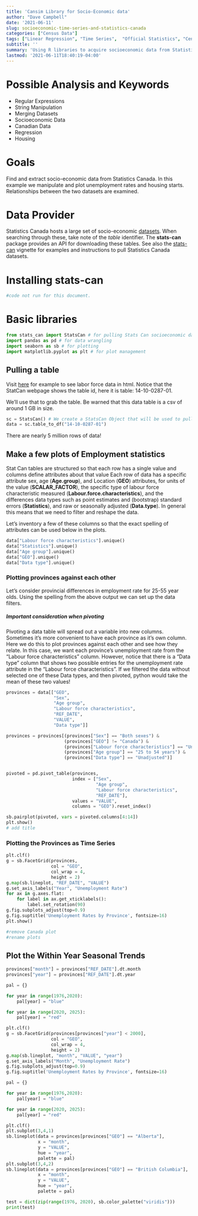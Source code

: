 ---
title: 'Cansim Library for Socio-Economic data'
author: "Dave Campbell"
date: '2021-06-11'
slug: socioeconomic-time-series-and-statistics-canada
categories: ["Census Data"]
tags: ["Linear Regression", "Time Series",  "Official Statistics", "Census Data"]
subtitle: ''
summary: 'Using R libraries to acquire socioeconomic data from Statistics Canada Mapper.'
lastmod: '2021-06-11T18:40:19-04:00'
---
  
# Possible Analysis and Keywords

- Regular Expressions
- String Manipulation
- Merging Datasets
- Socioeconomic Data
- Canadian Data
- Regression
- Housing




# Goals

Find and extract socio-economic data from Statistics Canada.  In this example we manipulate and plot unemployment rates and housing starts.  Relationships between the two datasets are examined.


# Data Provider

Statistics Canada hosts a large set of socio-economic [datasets](https://www150.statcan.gc.ca/n1//en/type/data?MM=1#tables).  When searching through these, take note of the _table_ identifier.  The **stats-can** package provides an API for downloading these tables.  See also the 
[stats-can](https://stats-can.readthedocs.io/en/latest/) vignette for examples and instructions to pull Statistics Canada datasets.

# Installing stats-can
  
  
  
```{python stats-can library, eval=FALSE}

#code not run for this document.
```

# Basic libraries 

```{python libraries}
from stats_can import StatsCan # for pulling Stats Can socioeconomic data
import pandas as pd # for data wrangling
import seaborn as sb # for plotting
import matplotlib.pyplot as plt # for plot management

```

## Pulling a table

Visit [here](https://www150.statcan.gc.ca/t1/tbl1/en/tv.action?pid=1410028701&pickMembers%5B0%5D=1.1&pickMembers%5B1%5D=3.1&pickMembers%5B2%5D=4.1&pickMembers%5B3%5D=5.1&cubeTimeFrame.startMonth=01&cubeTimeFrame.startYear=1976&cubeTimeFrame.endMonth=01&cubeTimeFrame.endYear=2021&referencePeriods=19760101%2C20210101) for example to see labor force data in html.
Notice that the StatCan webpage shows the table id, here it is table: 14-10-0287-01.

We'll use that to grab the table.   Be warned that this data table is a csv of around 1 GB in size.   

```{python}
sc = StatsCan() # We create a StatsCan Object that will be used to pull data
data = sc.table_to_df("14-10-0287-01") 

```

There are nearly 5 million rows of data!  


## Make a few plots of Employment statistics


Stat Can tables are structured so that each row has a single value and columns define attributes about that value  Each row of data has a specific attribute sex, age (**Age.group**), and Location (**GEO**) attributes, for units of the value (**SCALAR_FACTOR**), the specific type of labour force characteristic measured (**Labour.force.characteristics**), and the differences data types such as point estimates and (bootstrap) standard errors (**Statistics**), and raw or seasonally adjusted (**Data.type**).  In general this means that we need to filter and reshape the data.  

Let's inventory a few of these columns so that the exact spelling of attributes can be used below in the plots.


```{python}

data["Labour force characteristics"].unique()
data["Statistics"].unique()
data["Age group"].unique()
data["GEO"].unique()
data["Data type"].unique()

```

### Plotting provinces against each other
Let's consider provincial differences in employment rate for 25-55 year olds.  Using the spelling from the above output we can set up the data filters.

##### Important consideration when pivoting
Pivoting a data table will spread out a variable into new columns. Sometimes it's more convenient to have each province as it's own column.  Here we do this to plot provinces against each other and see how they relate. In this case, we want each province's unemployment rate from the "Labour force characteristics" column. However, notice that there is a "Data type" column that shows two possible entries for the unemployment rate attribute in the "Labour force characteristics". If we filtered the data without selected one of these Data types, and then pivoted, python would take the mean of these two values! 

```{python employmentprovinces0}

provinces = data[["GEO",
                  "Sex",
                  "Age group",
                  "Labour force characteristics",
                  "REF_DATE",
                  "VALUE",
                  "Data type"]]

provinces = provinces[(provinces["Sex"] == "Both sexes") &
                      (provinces["GEO"] != "Canada") &
                      (provinces["Labour force characteristics"] == "Unemployment rate") &
                      (provinces["Age group"] == "25 to 54 years") &
                      (provinces["Data type"] == "Unadjusted")]


pivoted = pd.pivot_table(provinces,
                         index = ["Sex",
                                  "Age group",
                                  "Labour force characteristics",
                                  "REF_DATE"],
                         values = "VALUE",
                         columns = "GEO").reset_index()

```

```{python employmentprovincespairplot}

sb.pairplot(pivoted, vars = pivoted.columns[4:14])
plt.show()
# add title

```

### Plotting the Provinces as Time Series

```{python employmentprovincestimeseries}

plt.clf()
g = sb.FacetGrid(provinces,
                 col = "GEO",
                 col_wrap = 4,
                 height = 2)
g.map(sb.lineplot, "REF_DATE", "VALUE")
g.set_axis_labels("Year", "Unemployment Rate")
for ax in g.axes.flat:
    for label in ax.get_xticklabels():
        label.set_rotation(90)
g.fig.subplots_adjust(top=0.9)
g.fig.suptitle('Unemployment Rates by Province', fontsize=16)
plt.show()

#remove Canada plot
#rename plots

```

## Plot the Within Year Seasonal Trends

```{python provinceseasonal}

provinces["month"] = provinces["REF_DATE"].dt.month
provinces["year"] = provinces["REF_DATE"].dt.year

pal = {}

for year in range(1976,2020):
    pal[year] = "blue"

for year in range(2020, 2025):
    pal[year] = "red"

plt.clf()
g = sb.FacetGrid(provinces[provinces["year"] < 2000],
                 col = "GEO",
                 col_wrap = 4,
                 height = 2)
g.map(sb.lineplot, "month", "VALUE", "year")
g.set_axis_labels("Month", "Unemployment Rate")
g.fig.subplots_adjust(top=0.9)
g.fig.suptitle('Unemployment Rates by Province', fontsize=16)

```

```{python scrap}



pal = {}

for year in range(1976,2020):
    pal[year] = "blue"

for year in range(2020, 2025):
    pal[year] = "red"

plt.clf()
plt.subplot(3,4,1)
sb.lineplot(data = provinces[provinces["GEO"] == "Alberta"],
            x = "month",
            y = "VALUE",
            hue = "year",
            palette = pal)
plt.subplot(3,4,2)            
sb.lineplot(data = provinces[provinces["GEO"] == "British Columbia"],
            x = "month",
            y = "VALUE",
            hue = "year",
            palette = pal)


```

```{python test}

test = dict(zip(range(1976, 2020), sb.color_palette("viridis")))
print(test)

```
